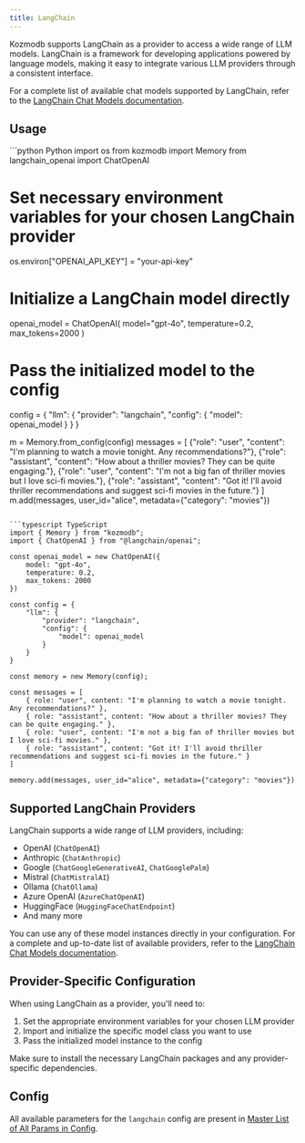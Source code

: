 ```yaml
---
title: LangChain
---
```


<Snippet file="paper-release.mdx" />

Kozmodb supports LangChain as a provider to access a wide range of LLM models. LangChain is a framework for developing applications powered by language models, making it easy to integrate various LLM providers through a consistent interface.

For a complete list of available chat models supported by LangChain, refer to the [LangChain Chat Models documentation](https://python.langchain.com/docs/integrations/chat).

## Usage

<CodeGroup>
```python Python
import os
from kozmodb import Memory
from langchain_openai import ChatOpenAI

# Set necessary environment variables for your chosen LangChain provider
os.environ["OPENAI_API_KEY"] = "your-api-key"

# Initialize a LangChain model directly
openai_model = ChatOpenAI(
    model="gpt-4o",
    temperature=0.2,
    max_tokens=2000
)

# Pass the initialized model to the config
config = {
    "llm": {
        "provider": "langchain",
        "config": {
            "model": openai_model
        }
    }
}

m = Memory.from_config(config)
messages = [
    {"role": "user", "content": "I'm planning to watch a movie tonight. Any recommendations?"},
    {"role": "assistant", "content": "How about a thriller movies? They can be quite engaging."},
    {"role": "user", "content": "I'm not a big fan of thriller movies but I love sci-fi movies."},
    {"role": "assistant", "content": "Got it! I'll avoid thriller recommendations and suggest sci-fi movies in the future."}
]
m.add(messages, user_id="alice", metadata={"category": "movies"})
```

```typescript TypeScript
import { Memory } from "kozmodb";
import { ChatOpenAI } from "@langchain/openai";

const openai_model = new ChatOpenAI({
    model: "gpt-4o",
    temperature: 0.2,
    max_tokens: 2000
})

const config = {
    "llm": {
        "provider": "langchain",
        "config": {
            "model": openai_model
        }
    }
}

const memory = new Memory(config);

const messages = [
    { role: "user", content: "I'm planning to watch a movie tonight. Any recommendations?" },
    { role: "assistant", content: "How about a thriller movies? They can be quite engaging." },
    { role: "user", content: "I'm not a big fan of thriller movies but I love sci-fi movies." },
    { role: "assistant", content: "Got it! I'll avoid thriller recommendations and suggest sci-fi movies in the future." }
]

memory.add(messages, user_id="alice", metadata={"category": "movies"})
```
</CodeGroup>

## Supported LangChain Providers

LangChain supports a wide range of LLM providers, including:

- OpenAI (`ChatOpenAI`)
- Anthropic (`ChatAnthropic`)
- Google (`ChatGoogleGenerativeAI`, `ChatGooglePalm`)
- Mistral (`ChatMistralAI`)
- Ollama (`ChatOllama`)
- Azure OpenAI (`AzureChatOpenAI`)
- HuggingFace (`HuggingFaceChatEndpoint`)
- And many more

You can use any of these model instances directly in your configuration. For a complete and up-to-date list of available providers, refer to the [LangChain Chat Models documentation](https://python.langchain.com/docs/integrations/chat).

## Provider-Specific Configuration

When using LangChain as a provider, you'll need to:

1. Set the appropriate environment variables for your chosen LLM provider
2. Import and initialize the specific model class you want to use
3. Pass the initialized model instance to the config

<Note>
  Make sure to install the necessary LangChain packages and any provider-specific dependencies.
</Note>

## Config

All available parameters for the `langchain` config are present in [Master List of All Params in Config](../config).
